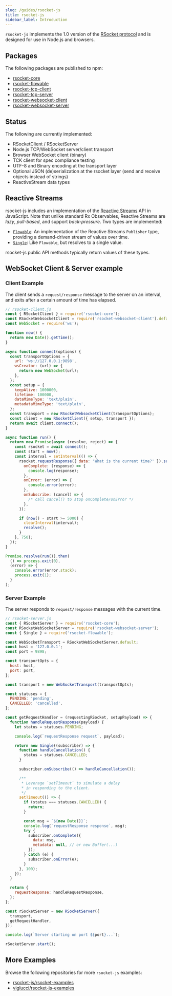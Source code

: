 ```yaml
---
slug: /guides/rsocket-js
title: rsocket-js
sidebar_label: Introduction
---
```


`rsocket-js` implements the 1.0 version of the [RSocket protocol](https://rsocket.io/about/protocol)
and is designed for use in Node.js and browsers.

## Packages

The following packages are published to npm:

- [rsocket-core](https://www.npmjs.com/package/rsocket-core)
- [rsocket-flowable](https://www.npmjs.com/package/rsocket-flowable)
- [rsocket-tcp-client](https://www.npmjs.com/package/rsocket-tcp-client)
- [rsocket-tcp-server](https://www.npmjs.com/package/rsocket-tcp-server)
- [rsocket-websocket-client](https://www.npmjs.com/package/rsocket-websocket-client)
- [rsocket-websocket-server](https://www.npmjs.com/package/rsocket-websocket-server)

## Status

The following are currently implemented:

- RSocketClient / RSocketServer
- Node.js TCP/WebSocket server/client transport
- Browser WebSocket client (binary)
- TCK client for spec compliance testing
- UTF-8 and Binary encoding at the transport layer
- Optional JSON (de)serialization at the rsocket layer (send and receive objects instead of strings)
- ReactiveStream data types

## Reactive Streams

rsocket-js includes an implementation of the [Reactive Streams](http://www.reactive-streams.org/)
API in JavaScript. Note that unlike standard Rx Observables, Reactive Streams are
_lazy_, _pull-based_, and support _back-pressure_. Two types are implemented:

- [`Flowable`](./rsocket-js/rsocket-flowable/flowable): An implementation of the Reactive Streams `Publisher` type,
  providing a demand-driven stream of values over time.
- [`Single`](./rsocket-js/rsocket-flowable/single): Like `Flowable`, but resolves to a single value.

rsocket-js public API methods typically return values of these types.

## WebSocket Client & Server example

### Client Example

The client sends a `request/response` message to the server on an interval, and exits after a certain amount of time has elapsed.

```js
// rsocket-client.js
const { RSocketClient } = require('rsocket-core');
const RSocketWebsocketClient = require('rsocket-websocket-client').default;
const WebSocket = require('ws');

function now() {
  return new Date().getTime();
}

async function connect(options) {
  const transportOptions = {
    url: 'ws://127.0.0.1:9898',
    wsCreator: (url) => {
      return new WebSocket(url);
    },
  };
  const setup = {
    keepAlive: 1000000,
    lifetime: 100000,
    dataMimeType: 'text/plain',
    metadataMimeType: 'text/plain',
  };
  const transport = new RSocketWebsocketClient(transportOptions);
  const client = new RSocketClient({ setup, transport });
  return await client.connect();
}

async function run() {
  return new Promise(async (resolve, reject) => {
    const rsocket = await connect();
    const start = now();
    const interval = setInterval(() => {
      rsocket.requestResponse({ data: 'What is the current time?' }).subscribe({
        onComplete: (response) => {
          console.log(response);
        },
        onError: (error) => {
          console.error(error);
        },
        onSubscribe: (cancel) => {
          /* call cancel() to stop onComplete/onError */
        },
      });

      if (now() - start >= 5000) {
        clearInterval(interval);
        resolve();
      }
    }, 750);
  });
}

Promise.resolve(run()).then(
  () => process.exit(0),
  (error) => {
    console.error(error.stack);
    process.exit(1);
  }
);
```

### Server Example

The server responds to `request/response` messages with the current time.

```js
// rsocket-server.js
const { RSocketServer } = require('rsocket-core');
const RSocketWebSocketServer = require('rsocket-websocket-server');
const { Single } = require('rsocket-flowable');

const WebSocketTransport = RSocketWebSocketServer.default;
const host = '127.0.0.1';
const port = 9898;

const transportOpts = {
  host: host,
  port: port,
};

const transport = new WebSocketTransport(transportOpts);

const statuses = {
  PENDING: 'pending',
  CANCELLED: 'cancelled',
};

const getRequestHandler = (requestingRSocket, setupPayload) => {
  function handleRequestResponse(payload) {
    let status = statuses.PENDING;

    console.log(`requestResponse request`, payload);

    return new Single((subscriber) => {
      function handleCancellation() {
        status = statuses.CANCELLED;
      }

      subscriber.onSubscribe(() => handleCancellation());

      /**
       * Leverage `setTimeout` to simulate a delay
       * in responding to the client.
       */
      setTimeout(() => {
        if (status === statuses.CANCELLED) {
          return;
        }

        const msg = `${new Date()}`;
        console.log(`requestResponse response`, msg);
        try {
          subscriber.onComplete({
            data: msg,
            metadata: null, // or new Buffer(...)
          });
        } catch (e) {
          subscriber.onError(e);
        }
      }, 100);
    });
  }

  return {
    requestResponse: handleRequestResponse,
  };
};

const rSocketServer = new RSocketServer({
  transport,
  getRequestHandler,
});

console.log(`Server starting on port ${port}...`);

rSocketServer.start();
```

## More Examples

Browse the following repositories for more `rsocket-js` examples:

- [rsocket-js/rsocket-examples](https://github.com/rsocket/rsocket-js/tree/master/packages/rsocket-examples/src)
- [viglucci/rsocket-js-examples](https://github.com/viglucci/rsocket-js-examples)
